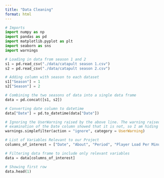 ```yaml
---
title: "Data Cleaning"
format: html
---
```


```python
# Imports
import numpy as np
import pandas as pd
import matplotlib.pyplot as plt
import seaborn as sns
import warnings

# Loading in data from season 1 and 2
s1 = pd.read_csv("./data/catapult season 1.csv")
s2 = pd.read_csv("./data/catapult season 2.csv")

# Adding column with season to each dataset
s1["Season"] = 1
s2["Season"] = 2

# Combining the two seasons of data into a single data frame
data = pd.concat([s1, s2])

# Converting date column to datetime
data["Date"] = pd.to_datetime(data["Date"])

# Ignoring the UserWarning raised by the above line. The warning raised tells me that not setting a specific format or handing errors could be problematic, but further
# examination of the Date column showed that it is not, so I am hiding the warning from printing
warnings.simplefilter(action = "ignore", category = UserWarning)

# List of Variables Relevant to our Project
columns_of_interest = ["Date", "About", "Period", "Player Load Per Minute", "IMA Accel Low", "IMA Accel High", "IMA Accel Total", "IMA Jump Count Low Band", "IMA Jump Count Med Band", "IMA Jump Count High Band", "Season"]

# Filtering data frame to include only relevant variables
data = data[columns_of_interest]

# Showing first row
data.head(1)
```